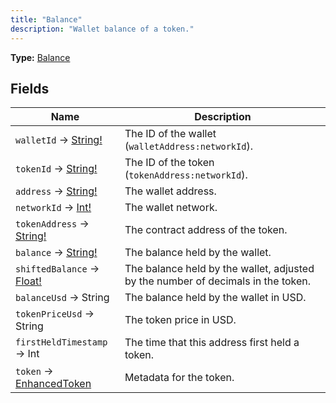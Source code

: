 ```yaml
---
title: "Balance"
description: "Wallet balance of a token."
---
```


**Type:** [Balance](/api-reference/types/balance)

## Fields

| Name | Description |
|------|-------------|
| `walletId` → [String!](/api-reference/types/string) | The ID of the wallet (`walletAddress:networkId`). |
| `tokenId` → [String!](/api-reference/types/string) | The ID of the token (`tokenAddress:networkId`). |
| `address` → [String!](/api-reference/types/string) | The wallet address. |
| `networkId` → [Int!](/api-reference/types/int) | The wallet network. |
| `tokenAddress` → [String!](/api-reference/types/string) | The contract address of the token. |
| `balance` → [String!](/api-reference/types/string) | The balance held by the wallet. |
| `shiftedBalance` → [Float!](/api-reference/types/float) | The balance held by the wallet, adjusted by the number of decimals in the token. |
| `balanceUsd` → String | The balance held by the wallet in USD. |
| `tokenPriceUsd` → String | The token price in USD. |
| `firstHeldTimestamp` → Int | The time that this address first held a token. |
| `token` → [EnhancedToken](/api-reference/types/enhancedtoken) | Metadata for the token. |

